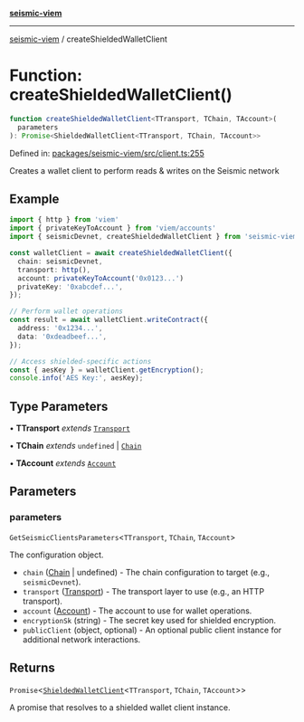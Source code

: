[**seismic-viem**](/seismic-viem/README.mdx)

---

[seismic-viem](/seismic-viem/globals.mdx) / createShieldedWalletClient

# Function: createShieldedWalletClient()

```ts
function createShieldedWalletClient<TTransport, TChain, TAccount>(
  parameters
): Promise<ShieldedWalletClient<TTransport, TChain, TAccount>>
```

Defined in: [packages/seismic-viem/src/client.ts:255](https://github.com/SeismicSystems/seismic-client/blob/9fcfa5c0984a89e84539dc512bd70bb63c77e3ef/packages/seismic-viem/src/client.ts#L255)

Creates a wallet client to perform reads & writes on the Seismic network

## Example

```typescript
import { http } from 'viem'
import { privateKeyToAccount } from 'viem/accounts'
import { seismicDevnet, createShieldedWalletClient } from 'seismic-viem'

const walletClient = await createShieldedWalletClient({
  chain: seismicDevnet,
  transport: http(),
  account: privateKeyToAccount('0x0123...')
  privateKey: '0xabcdef...',
});

// Perform wallet operations
const result = await walletClient.writeContract({
  address: '0x1234...',
  data: '0xdeadbeef...',
});

// Access shielded-specific actions
const { aesKey } = walletClient.getEncryption();
console.info('AES Key:', aesKey);
```

## Type Parameters

• **TTransport** _extends_ [`Transport`](https://github.com/wevm/viem)

• **TChain** _extends_ `undefined` \| [`Chain`](https://github.com/wevm/viem)

• **TAccount** _extends_ [`Account`](https://github.com/wevm/viem)

## Parameters

### parameters

`GetSeismicClientsParameters`\<`TTransport`, `TChain`, `TAccount`\>

The configuration object.

- `chain` ([Chain](https://github.com/wevm/viem) | undefined) - The chain configuration to target (e.g., `seismicDevnet`).
- `transport` ([Transport](https://github.com/wevm/viem)) - The transport layer to use (e.g., an HTTP transport).
- `account` ([Account](https://github.com/wevm/viem)) - The account to use for wallet operations.
- `encryptionSk` (string) - The secret key used for shielded encryption.
- `publicClient` (object, optional) - An optional public client instance for additional network interactions.

## Returns

`Promise`\<[`ShieldedWalletClient`](/seismic-viem/type-aliases/ShieldedWalletClient.mdx)\<`TTransport`, `TChain`, `TAccount`\>\>

A promise that resolves to a shielded wallet client instance.

